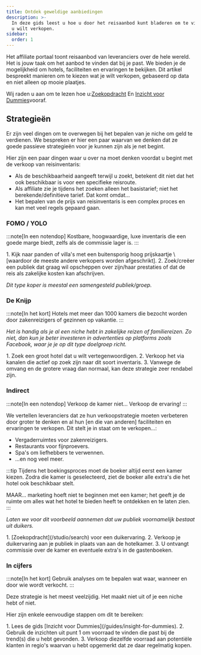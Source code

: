 ```yaml
---
title: Ontdek geweldige aanbiedingen
description: >-
  In deze gids leest u hoe u door het reisaanbod kunt bladeren om te vinden wat
  u wilt verkopen.
sidebar:
  order: 1
---
```


Het affiliate portaal toont reisaanbod van leveranciers over de hele wereld. Het is jouw taak om het aanbod te vinden dat bij je past. We bieden je de mogelijkheid om hotels, faciliteiten en ervaringen te bekijken. Dit artikel bespreekt manieren om te kiezen wat je wilt verkopen, gebaseerd op data en niet alleen op mooie plaatjes.

Wij raden u aan om te lezen hoe u:[Zoekopdracht](/studio/search) En [Inzicht voor Dummies](/guides/insight-for-dummies)vooraf.

## Strategieën

Er zijn veel dingen om te overwegen bij het bepalen van je niche om geld te verdienen. We bespreken er hier een paar waarvan we denken dat ze goede passieve strategieën voor je kunnen zijn als je net begint.

Hier zijn een paar dingen waar u over na moet denken voordat u begint met de verkoop van reisinventaris:

* Als de beschikbaarheid aangeeft terwijl u zoekt, betekent dit niet dat het ook beschikbaar is voor een specifieke reisroute.
* Als affiliate zie je tijdens het zoeken alleen het basistarief; niet het berekende/definitieve tarief. Dat komt omdat...
* Het bepalen van de prijs van reisinventaris is een complex proces en kan met veel regels gepaard gaan.

### FOMO / YOLO

:::note\[In een notendop]
Kostbare, hoogwaardige, luxe inventaris die een goede marge biedt, zelfs als de commissie lager is.
:::

<Steps>
  1. Kijk naar panden of villa's met een buitensporig hoog prijskaartje \[waardoor de meeste andere verkopers worden afgeschrikt].
  2. Zoek/creëer een publiek dat graag wil opscheppen over zijn/haar prestaties of dat de reis als zakelijke kosten kan afschrijven.
</Steps>


*Dit type koper is meestal een samengesteld publiek/groep.*

### De Knijp

:::note\[In het kort]
Hotels met meer dan 1000 kamers die bezocht worden door zakenreizigers of gezinnen op vakantie.
:::

*Het is handig als je al een niche hebt in zakelijke reizen of familiereizen. Zo niet, dan kun je beter investeren in advertenties op platforms zoals Facebook, waar je je op dit type doelgroep richt.*

<Steps>
  1. Zoek een groot hotel dat u wilt vertegenwoordigen.
  2. Verkoop het via kanalen die actief op zoek zijn naar dit soort inventaris.
  3. Vanwege de omvang en de grotere vraag dan normaal, kan deze strategie zeer rendabel zijn.
</Steps>


### Indirect

:::note\[In een notendop]
Verkoop de kamer niet... Verkoop de ervaring!
:::

We vertellen leveranciers dat ze hun verkoopstrategie moeten verbeteren door groter te denken en al hun \[en die van anderen] faciliteiten en ervaringen te verkopen. Dit stelt je in staat om te verkopen...:

* Vergaderruimtes voor zakenreizigers.
* Restaurants voor fijnproevers.
* Spa's om liefhebbers te verwennen.
* ...en nog veel meer.

:::tip
Tijdens het boekingsproces moet de boeker altijd eerst een kamer kiezen. Zodra die kamer is geselecteerd, ziet de boeker alle extra's die het hotel ook beschikbaar stelt.

MAAR... marketing hoeft niet te beginnen met een kamer; het geeft je de ruimte om alles wat het hotel te bieden heeft te ontdekken en te laten zien.
:::

*Laten we voor dit voorbeeld aannemen dat uw publiek voornamelijk bestaat uit duikers.*

<Steps>
  1. [Zoekopdracht](/studio/search) voor een duikervaring.
  2. Verkoop je duikervaring aan je publiek in plaats van aan de hotelkamer.
  3. U ontvangt commissie over de kamer en eventuele extra's in de gastenboeken.
</Steps>


### In cijfers

:::note\[In het kort]
Gebruik analyses om te bepalen wat waar, wanneer en door wie wordt verkocht.
:::

Deze strategie is het meest veelzijdig. Het maakt niet uit of je een niche hebt of niet.

Hier zijn enkele eenvoudige stappen om dit te bereiken:

<Steps>
  1. Lees de gids [Inzicht voor Dummies](/guides/insight-for-dummies).
  2. Gebruik de inzichten uit punt 1 om voorraad te vinden die past bij de trend(s) die u hebt gevonden.
  3. Verkoop diezelfde voorraad aan potentiële klanten in regio's waarvan u hebt opgemerkt dat ze daar regelmatig kopen.
</Steps>

